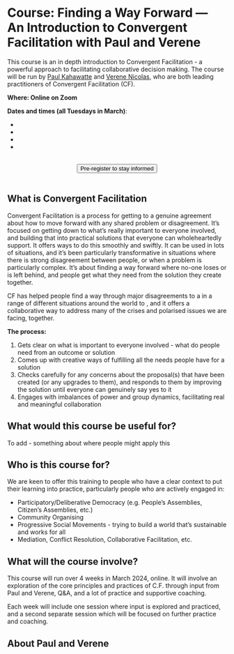 


# Course: Finding a Way Forward — An Introduction to Convergent Facilitation with Paul and Verene

This course is an in depth introduction to Convergent Facilitation - a powerful approach to facilitating collaborative decision making. The course will be run by [Paul Kahawatte](#paul-kahawatte) and [Verene Nicolas](#verene-nicolas), who are both leading practitioners of  Convergent Facilitation (CF).

**Where: Online on Zoom**

**Dates and times (all Tuesdays in March)**:
- <LocalTime year={2024} month={3} day={5} startHour={15} startMinute={0} endHour={18} endMinute={0}/>
- <LocalTime year={2024} month={3} day={12} startHour={15} startMinute={0} endHour={18} endMinute={0}/>
- <LocalTime year={2024} month={3} day={19} startHour={15} startMinute={0} endHour={18} endMinute={0}/>
- <LocalTime year={2024} month={3} day={26} startHour={15} startMinute={0} endHour={18} endMinute={0}/>




<center>
  <br/>
  <a href="https://forms.gle/bqKEUeK9XgnnMq3P8"> 
    <button className="button button--primary" type="submit">
	Pre-register to stay informed
    </button>
  </a>
   <br/>
  <br/>
</center> 

## What is Convergent Facilitation


Convergent Facilitation is a process for getting to a genuine agreement about how to move forward with any shared problem or disagreement. It’s focused on getting down to what’s really important to everyone involved, and building that into practical solutions that everyone can wholeheartedly support. It offers ways to do this smoothly and swiftly. It can be used in lots of situations, and it’s been particularly transformative in situations where there is strong disagreement between people, or when a problem is particularly complex. It’s about finding a way forward where no-one loses or is left behind, and people get what they need from the solution they create together. 

CF has helped people find a way through major disagreements to a  in a range of different situations around the world to  , and it offers a collaborative way to address many of the crises and polarised issues we are facing, together.

**The process:**
1. Gets clear on what is important to everyone involved - what do people need from an outcome or solution
2. Comes up with creative ways of fulfilling all the needs people have for a solution
3. Checks carefully for any concerns about the proposal(s) that have been created (or any upgrades to them), and responds to them by improving the solution until everyone can genuinely say yes to it
4. Engages with imbalances of power and group dynamics, facilitating real and meaningful collaboration

## What would this course be useful for?
To add - something about where people might apply this

## Who is this course for?

We are keen to offer this training to people who have a clear context to put their learning into practice, particularly people who are actively engaged in:

- Participatory/Deliberative Democracy (e.g. People’s Assemblies, Citizen’s Assemblies, etc.) 
- Community Organising
- Progressive Social Movements - trying to build a world that’s sustainable and works for all
- Mediation, Conflict Resolution, Collaborative Facilitation, etc.

## What will the course involve?
This course will run over 4 weeks in March 2024, online. It will involve an exploration of the core principles and practices of C.F. through input from Paul and Verene, Q&A, and a lot of practice and supportive coaching. 

Each week will include one session where input is explored and practiced, and a second separate session which will be focused on further practice and coaching.

## About Paul and Verene


<BioPaul/>

<BioVerene/>


